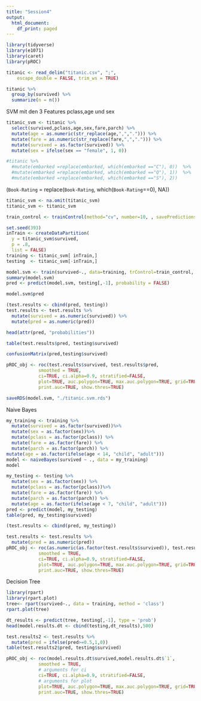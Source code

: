 ```yaml
---
title: "Session4"
output:
  html_document:
    df_print: paged
---
```


```r
library(tidyverse)
library(e1071)
library(caret)
library(pROC)
```

```r
titanic <- read_delim("titanic.csv", ";", 
    escape_double = FALSE, trim_ws = TRUE)
```


```r
titanic %>%
  group_by(survived) %>%
  summarize(n = n())
```
SVM mit den 3 Features pclass,age und sex

```r
titanic_svm <- titanic %>%
  select(survived,pclass,age,sex,fare,parch) %>%
  mutate(age = as.numeric(str_replace(age,",","."))) %>%
  mutate(fare = as.numeric(str_replace(fare,",","."))) %>%
  mutate(survived = as.factor(survived)) %>%
  mutate(sex = ifelse(sex == "female", 1, 0)) 
```

```r
#titanic %>%
  #mutate(embarked =replace(embarked, which(embarked =="C"), 0))  %>%
  #mutate(embarked =replace(embarked, which(embarked =="Q"), 1))  %>%
  #mutate(embarked =replace(embarked, which(embarked =="S"), 2))
```
(`Book-Rating` = replace(`Book-Rating`, which(`Book-Rating`==0), NA))

```r
titanic_svm <- na.omit(titanic_svm)  
titanic_svm <- titanic_svm
```

```r
train_control <- trainControl(method="cv", number=10, , savePredictions = TRUE)
```

```r
set.seed(393)
inTrain <- createDataPartition(
  y = titanic_svm$survived,
  p = .8,
  list = FALSE)
training <- titanic_svm[ inTrain,]
testing  <- titanic_svm[-inTrain,]
```

```r
model.svm <- train(survived~., data=training, trControl=train_control, method="svmLinear")
summary(model.svm)
pred <- predict(model.svm, testing[,-1], probability = FALSE)
```
```r
model.svm$pred
```
```r
(test.results <- cbind(pred, testing))
test.results <- test.results %>%
  mutate(survived = as.numeric(survived)) %>%
  mutate(pred = as.numeric(pred))
```
```r
head(attr(pred, "probabilities"))
```

```r
table(test.results$pred, testing$survived)
```
```r
confusionMatrix(pred,testing$survived)
```

```r
pROC_obj <- roc(test.results$survived, test.results$pred,
            smoothed = TRUE,
            ci=TRUE, ci.alpha=0.9, stratified=FALSE,
            plot=TRUE, auc.polygon=TRUE, max.auc.polygon=TRUE, grid=TRUE,
            print.auc=TRUE, show.thres=TRUE)
```

```r
saveRDS(model.svm, "./titanic.svm.rds")
```

Naive Bayes
```r
my_training <- training %>%
  mutate(survived = as.factor(survived))%>%
  mutate(sex = as.factor(sex))%>%
  mutate(pclass = as.factor(pclass)) %>%
  mutate(fare = as.factor(fare)) %>%
  mutate(parch = as.factor(parch)) %>%
mutate(age = as.factor(ifelse(age < 14, "child", "adult")))
model <- naiveBayes(survived ~ ., data = my_training)
model
```

```r
my_testing <- testing %>%
  mutate(sex = as.factor(sex)) %>%
  mutate(pclass = as.factor(pclass))%>%
  mutate(fare = as.factor(fare)) %>%
  mutate(parch = as.factor(parch)) %>%
  mutate(age = as.factor(ifelse(age < 7, "child", "adult")))
pred <- predict(model, my_testing)
table(pred, my_testing$survived)
```
```r
(test.results <- cbind(pred, my_testing))
```
```r
test.results <- test.results %>%
  mutate(pred = as.numeric(pred))
pROC_obj <- roc(as.numeric(as.factor(test.results$survived)), test.results$pred,
            smoothed = TRUE,
            ci=TRUE, ci.alpha=0.9, stratified=FALSE,
            plot=TRUE, auc.polygon=TRUE, max.auc.polygon=TRUE, grid=TRUE,
            print.auc=TRUE, show.thres=TRUE)

```
Decision Tree

```r
library(rpart)
library(rpart.plot)
tree<- rpart(survived~., data = training, method = 'class')
rpart.plot(tree)
```

```r
dt_results <- predict(tree, testing[,-1], type = 'prob')
head(model.results.dt <- cbind(testing,dt_results),500)
```
```r
test.results2 <- test.results %>%
  mutate(pred = ifelse(pred>=0.5,1,0))
table(test.results2$pred, testing$survived)
```

```r
pROC_obj <- roc(model.results.dt$survived,model.results.dt$`1`,
            smoothed = TRUE,
            # arguments for ci
            ci=TRUE, ci.alpha=0.9, stratified=FALSE,
            # arguments for plot
            plot=TRUE, auc.polygon=TRUE, max.auc.polygon=TRUE, grid=TRUE,
            print.auc=TRUE, show.thres=TRUE)
```








